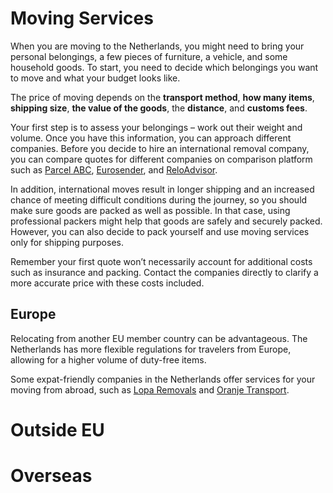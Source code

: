 # Moving Services 
When you are moving to the Netherlands, you might need to bring your personal belongings, a few pieces of furniture, a vehicle, and some household goods. To start, you need to decide which belongings you want to move and what your budget looks like. 

The price of moving depends on the **transport method**, **how many items**, **shipping size**, **the value of the goods**, the **distance**, and **customs fees**. 

Your first step is to assess your belongings – work out their weight and volume. Once you have this information, you can approach different companies. Before you decide to hire an international removal company, you can compare quotes for different companies on comparison platform such as [Parcel ABC](https://www.parcelabc.com/?utm_source=Awin&utm_medium=Awin&utm_campaign=666995&awc=12842_1646034681_9c7242973f2df52c57262f73feddd7de), [Eurosender](https://www.eurosender.com/?utm_source=TradeTracker&utm_medium=Affiliate&utm_campaign=Expatica%20Netherlands), and [ReloAdvisor](https://reloadvisor.org/en/?utm_source=expatica&utm_medium=banner&utm_campaign=expatica_banner). 

In addition, international moves result in longer shipping and an increased chance of meeting difficult conditions during the journey, so you should make sure goods are packed as well as possible. In that case, using professional packers might help that goods are safely and securely packed. However, you can also decide to pack yourself and use moving services only for shipping purposes.

<callout> 
  Remember your first quote won’t necessarily account for additional costs such as insurance and packing. Contact the companies directly to clarify a more accurate price with these costs included.
</callout>

## Europe
Relocating from another EU member country can be advantageous. The Netherlands has more flexible regulations for travelers from Europe, allowing for a higher volume of duty-free items.

Some expat-friendly companies in the Netherlands offer services for your moving from abroad, such as [Lopa Removals](https://loparemovals.com/) and [Oranje Transport](https://oranjetransport.nl/). 
# Outside EU 
# Overseas 
